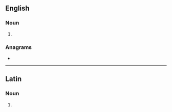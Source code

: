 {{also|ránis}}
==English==

===Noun===
{{head|en|noun form}}

# {{plural of|en|rani}}

===Anagrams===
* {{anagrams|en|a=ainrs|Nairs|Nasir|Rains|Risan|arnis|naris|nasri|rains|sarin|siRNA|sirna}}

----

==Latin==

===Noun===
{{la-noun-form|rānīs|g=f}}

# {{inflection of|la|rāna||dat//abl|p}}